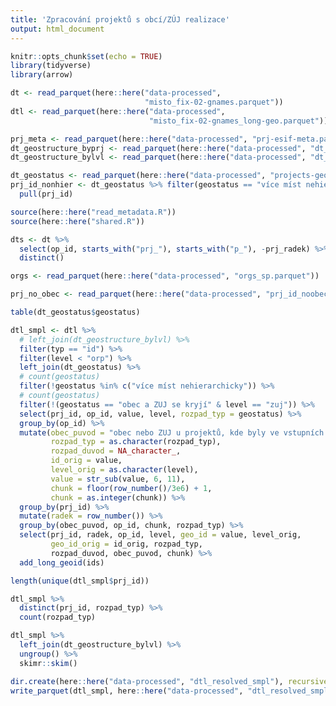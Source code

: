 ```yaml
---
title: 'Zpracování projektů s obcí/ZÚJ realizace'
output: html_document
---
```


```r
knitr::opts_chunk$set(echo = TRUE)
library(tidyverse)
library(arrow)
```


```r
dt <- read_parquet(here::here("data-processed", 
                              "misto_fix-02-gnames.parquet"))
dtl <- read_parquet(here::here("data-processed", 
                               "misto_fix-02-gnames_long-geo.parquet"))

prj_meta <- read_parquet(here::here("data-processed", "prj-esif-meta.parquet"))
dt_geostructure_byprj <- read_parquet(here::here("data-processed", "dt_geostructure_by-prj.parquet"))
dt_geostructure_bylvl <- read_parquet(here::here("data-processed", "dt_geostructure_by-lvl.parquet"))
```


```r
dt_geostatus <- read_parquet(here::here("data-processed", "projects-geo-check-groups.parquet"))
prj_id_nonhier <- dt_geostatus %>% filter(geostatus == "více míst nehierarchicky") %>% 
  pull(prj_id)
```

```r
source(here::here("read_metadata.R"))
source(here::here("shared.R"))
```

```r
dts <- dt %>% 
  select(op_id, starts_with("prj_"), starts_with("p_"), -prj_radek) %>% 
  distinct()
```

```r
orgs <- read_parquet(here::here("data-processed", "orgs_sp.parquet"))
```

```r
prj_no_obec <- read_parquet(here::here("data-processed", "prj_id_noobec.parquet"))
```

```r
table(dt_geostatus$geostatus)
```


```r
dtl_smpl <- dtl %>% 
  # left_join(dt_geostructure_bylvl) %>%
  filter(typ == "id") %>% 
  filter(level < "orp") %>% 
  left_join(dt_geostatus) %>%
  # count(geostatus)
  filter(!geostatus %in% c("více míst nehierarchicky")) %>% 
  # count(geostatus)
  filter(!(geostatus == "obec a ZUJ se kryjí" & level == "zuj")) %>% 
  select(prj_id, op_id, value, level, rozpad_typ = geostatus) %>% 
  group_by(op_id) %>% 
  mutate(obec_puvod = "obec nebo ZUJ u projektů, kde byly ve vstupních datech",
         rozpad_typ = as.character(rozpad_typ),
         rozpad_duvod = NA_character_,
         id_orig = value,
         level_orig = as.character(level),
         value = str_sub(value, 6, 11),
         chunk = floor(row_number()/3e6) + 1,
         chunk = as.integer(chunk)) %>% 
  group_by(prj_id) %>% 
  mutate(radek = row_number()) %>% 
  group_by(obec_puvod, op_id, chunk, rozpad_typ) %>% 
  select(prj_id, radek, op_id, level, geo_id = value, level_orig,
         geo_id_orig = id_orig, rozpad_typ, 
         rozpad_duvod, obec_puvod, chunk) %>% 
  add_long_geoid(ids)  
```

```r
length(unique(dtl_smpl$prj_id))
```

```r
dtl_smpl %>% 
  distinct(prj_id, rozpad_typ) %>% 
  count(rozpad_typ)
```


```r
dtl_smpl %>%
  left_join(dt_geostructure_bylvl) %>% 
  ungroup() %>% 
  skimr::skim() 
```

```r
dir.create(here::here("data-processed", "dtl_resolved_smpl"), recursive = T, showWarnings = F)
write_parquet(dtl_smpl, here::here("data-processed", "dtl_resolved_smpl/all.parquet"))
```

